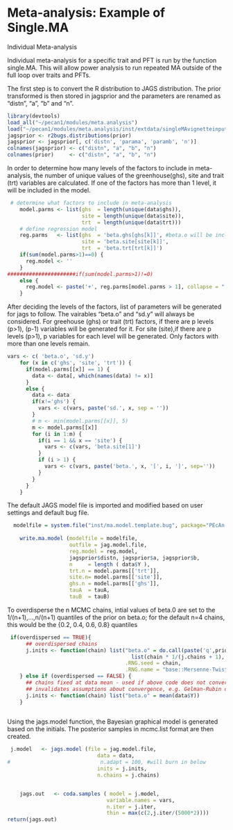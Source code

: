 Meta-analysis: Example of Single.MA
========================================================
Individual Meta-analysis

Individual meta-analysis for a specific trait and PFT is run by the function
single.MA. This will allow power analysis  to run repeated MA outside of the
full loop over traits and PFTs. 

The first step is to convert the R distribution to JAGS distribution. The prior transformed is then stored in jagsprior and the parameters are renamed as "distn", "a", "b" and "n".

```r
library(devtools)
load_all("~/pecan1/modules/meta.analysis")
load("~/pecan1/modules/meta.analysis/inst/extdata/singleMAvignetteinputs.RData")
jagsprior <- r2bugs.distributions(prior)
jagsprior <- jagsprior[, c('distn', 'parama', 'paramb', 'n')]
colnames(jagsprior) <- c("distn", "a", "b", "n")
colnames(prior)     <- c("distn", "a", "b", "n")
```
In order to determine how many levels of the factors to include in meta-analysis, the number of unique values of the greenhouse(ghs), site and trait (trt) variables are calculated. 
If one of the factors has more than 1 level, it will be included in the model.

```r
 # determine what factors to include in meta-analysis
    model.parms <- list(ghs  = length(unique(data$ghs)),
                        site = length(unique(data$site)),
                        trt  = length(unique(data$trt)))
    # define regression model
    reg.parms   <- list(ghs  = 'beta.ghs[ghs[k]]', #beta.o will be included by default
                        site = 'beta.site[site[k]]',
                        trt  = 'beta.trt[trt[k]]')
    if(sum(model.parms>1)==0) {
      reg.model <- ''
    } 
######################if(sum(model.parms>1)!=0)
    else {
      reg.model <- paste('+', reg.parms[model.parms > 1], collapse = " ")
    }

```
After deciding the levels of the factors, list of parameters will be generated for jags to follow.
The vairables "beta.o" and "sd.y" will always be considered. For greehouse (ghs) or trait (trt) factors, if there are p levels (p>1), (p-1) variables will be generated for it. For site (site),if there are p levels (p>1), p variables for each level will be generated. Only factors with more than one levels remain.
```r
vars <- c( 'beta.o', 'sd.y') 
    for (x in c('ghs', 'site', 'trt')) {
      if(model.parms[[x]] == 1) {
        data <- data[, which(names(data) != x)]
      } 
      else {
        data <- data
        if(x!='ghs') {
          vars <- c(vars, paste('sd.', x, sep = ''))
        }
        # m <- min(model.parms[[x]], 5)
        m <- model.parms[[x]]
        for (i in 1:m) {
          if(i == 1 && x == 'site') {
            vars <- c(vars, 'beta.site[1]')
          }
          if (i > 1) {
            vars <- c(vars, paste('beta.', x, '[', i, ']', sep=''))
          }
        }
      }
    }

```
The default JAGS model file is imported and modified based on user settings and default bug file.
```r
  modelfile = system.file("inst/ma.model.template.bug", package="PEcAn.MA")
    
    write.ma.model (modelfile = modelfile,
                    outfile = jag.model.file,
                    reg.model = reg.model,
                    jagsprior$distn, jagsprior$a, jagsprior$b,
                    n     = length ( data$Y ),
                    trt.n = model.parms[['trt']],
                    site.n= model.parms[['site']],
                    ghs.n = model.parms[['ghs']],
                    tauA  = tauA,
                    tauB  = tauB)

```

To overdisperse the n MCMC chains, intial values of beta.0 are set to the 1/(n+1),...,n/(n+1) quantiles of the prior on beta.o; for the default n=4 chains, this would be the {0.2, 0.4, 0.6, 0.8} quantiles
```r
 if(overdispersed == TRUE){
      ## overdispersed chains
      j.inits <- function(chain) list("beta.o" = do.call(paste('q',prior$dist,sep=''),
                                        list(chain * 1/(j.chains + 1), prior$a, prior$b)),
                                      .RNG.seed = chain,
                                      .RNG.name = "base::Mersenne-Twister")
    } else if (overdispersed == FALSE) {
      ## chains fixed at data mean - used if above code does not converge,
      ## invalidates assumptions about convergence, e.g. Gelman-Rubin diagnostic
      j.inits <- function(chain) list("beta.o" = mean(data$Y))
    }
    
```
Using the jags.model function, the Bayesian graphical model is generated based on the initials. The posterior samples in mcmc.list format are then created.
```r
 j.model   <- jags.model (file = jag.model.file,
                             data = data,
#                             n.adapt = 100, #will burn in below
                             inits = j.inits,
                             n.chains = j.chains)


    jags.out   <- coda.samples ( model = j.model,
                                variable.names = vars,
                                n.iter = j.iter,
                                thin = max(c(2,j.iter/(5000*2))))
return(jags.out)

```



